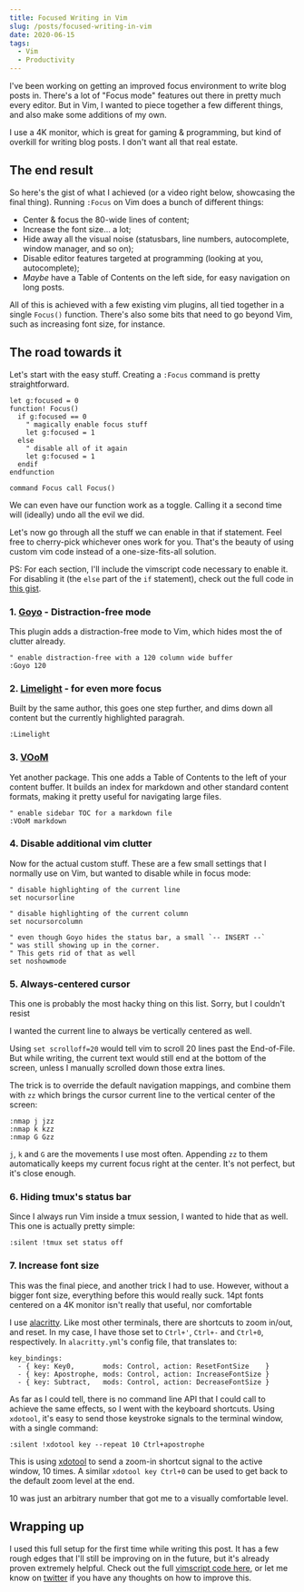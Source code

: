 ```yaml
---
title: Focused Writing in Vim
slug: /posts/focused-writing-in-vim
date: 2020-06-15
tags:
  - Vim
  - Productivity
---
```



[gist]: https://gist.github.com/naps62/20e71350443191dd002c6dc640eef0c4

I've been working on getting an improved focus environment to write blog posts in. There's a lot of "Focus mode"
features out there in pretty much every editor. But in Vim, I wanted to piece together a few different things, and also
make some additions of my own.

I use a 4K monitor, which is great for gaming & programming, but kind of overkill for writing blog posts. I don't
want all that real estate.

## The end result

So here's the gist of what I achieved (or a video right below, showcasing the final thing). Running `:Focus` on Vim does
a bunch of different things:
* Center & focus the 80-wide lines of content;
* Increase the font size... a lot;
* Hide away all the visual noise (statusbars, line numbers, autocomplete, window manager, and so on);
* Disable editor features targeted at programming (looking at you, autocomplete);
* *Maybe* have a Table of Contents on the left side, for easy navigation on long posts.


<Youtube videoID="8dLIDBKkbCI" />


All of this is achieved with a few existing vim plugins, all tied together in a single `Focus()` function. There's also
some bits that need to go beyond Vim, such as increasing font size, for instance.

## The road towards it

Let's start with the easy stuff. Creating a `:Focus` command is pretty straightforward.

```vimscript
let g:focused = 0
function! Focus()
  if g:focused == 0
    " magically enable focus stuff
    let g:focused = 1
  else
    " disable all of it again
    let g:focused = 1
  endif
endfunction

command Focus call Focus()
```

We can even have our function work as a toggle. Calling it a second time will (ideally) undo all the evil we did.

Let's now go through all the stuff we can enable in that if statement. Feel free to cherry-pick whichever ones work for
you. That's the beauty of using custom vim code instead of a one-size-fits-all solution.

PS: For each section, I'll include the vimscript code necessary to enable it. For disabling it (the `else` part of
the `if` statement), check out the full code in [this gist][gist].

### 1. [Goyo](https://github.com/junegunn/goyo.vim) - Distraction-free mode

This plugin adds a distraction-free mode to Vim, which hides most the of clutter already.

```vimscript
" enable distraction-free with a 120 column wide buffer
:Goyo 120
```

### 2. [Limelight](https://github.com/junegunn/limelight.vim) - for even more focus

Built by the same author, this goes one step further, and dims down all content but the currently highlighted paragrah.

```vimscript
:Limelight
```

### 3. [VOoM](https://www.vim.org/scripts/script.php?script_id=2657)

Yet another package. This one adds a Table of Contents to the left of your content buffer. It builds an index for markdown and other standard content formats, making it pretty useful for navigating large files.

```
" enable sidebar TOC for a markdown file
:VOoM markdown
```

### 4. Disable additional vim clutter

Now for the actual custom stuff. These are a few small settings that I normally use on Vim, but wanted to disable while
in focus mode:

```vimscript
" disable highlighting of the current line
set nocursorline

" disable highlighting of the current column
set nocursorcolumn

" even though Goyo hides the status bar, a small `-- INSERT --`
" was still showing up in the corner.
" This gets rid of that as well
set noshowmode
```

### 5. Always-centered cursor

This one is probably the most hacky thing on this list. Sorry, but I couldn't resist

I wanted the current line to always be vertically centered as well.

Using `set scrolloff=20` would tell vim to scroll 20
lines past the End-of-File. But while writing, the current text would still end at the bottom of the screen, unless
I manually scrolled down those extra lines.

The trick is to override the default navigation mappings, and combine them with `zz` which brings the cursor current
line to the vertical center of the screen:

```vimscript
:nmap j jzz
:nmap k kzz
:nmap G Gzz
```

`j`, `k` and `G` are the movements I use most often. Appending `zz` to them automatically keeps my current focus right
at the center. It's not perfect, but it's close enough.

### 6. Hiding tmux's status bar

Since I always run Vim inside a tmux session, I wanted to hide that as well. This one is actually pretty simple:

```vimscript
:silent !tmux set status off
```

### 7. Increase font size

This was the final piece, and another trick I had to use. However, without a bigger font size, everything before this
would really suck. 14pt fonts centered on a 4K monitor isn't really that useful, nor comfortable

I use [alacritty](https://github.com/alacritty/alacritty). Like most other terminals, there are shortcuts to zoom
in/out, and reset. In my case, I have those set to `Ctrl+'`, `Ctrl+-` and `Ctrl+0`, respectively. In `alacritty.yml`'s
config file, that translates to:

```
key_bindings:
  - { key: Key0,       mods: Control, action: ResetFontSize    }
  - { key: Apostrophe, mods: Control, action: IncreaseFontSize }
  - { key: Subtract,   mods: Control, action: DecreaseFontSize }
```

As far as I could tell, there is no command line API that I could call to achieve the same effects, so I went with the
keyboard shortcuts. Using `xdotool`, it's easy to send those keystroke signals to the terminal window, with a single
command:

```vimscript
:silent !xdotool key --repeat 10 Ctrl+apostrophe
```

This is using [xdotool](https://jlk.fjfi.cvut.cz/arch/manpages/man/xdotool.1.en) to send a zoom-in shortcut signal to the active window, 10 times.
A similar `xdotool key Ctrl+0` can be used to get back to the default zoom level at the end.

10 was just an arbitrary number that got me to a visually comfortable level.

## Wrapping up

I used this full setup for the first time while writing this post. It has a few rough edges that I'll still be
improving on in the future, but it's already proven extremely helpful.
Check out the full [vimscript code here][gist], or let me know on [twitter](https://twitter.com/naps62) if you have any thoughts on how to improve this.
